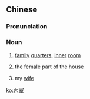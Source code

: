{{also|内室}}
==Chinese==
{{zh-forms|s=内室}}

===Pronunciation===
{{zh-pron
|m=nèi室
|c=noi6 sat1
|cat=n
}}

===Noun===
{{zh-noun}}

# [[family]] [[quarters]], [[inner]] [[room]]
# {{lb|zh|dated}} the female part of the house
# my [[wife]]

[[ko:內室]]